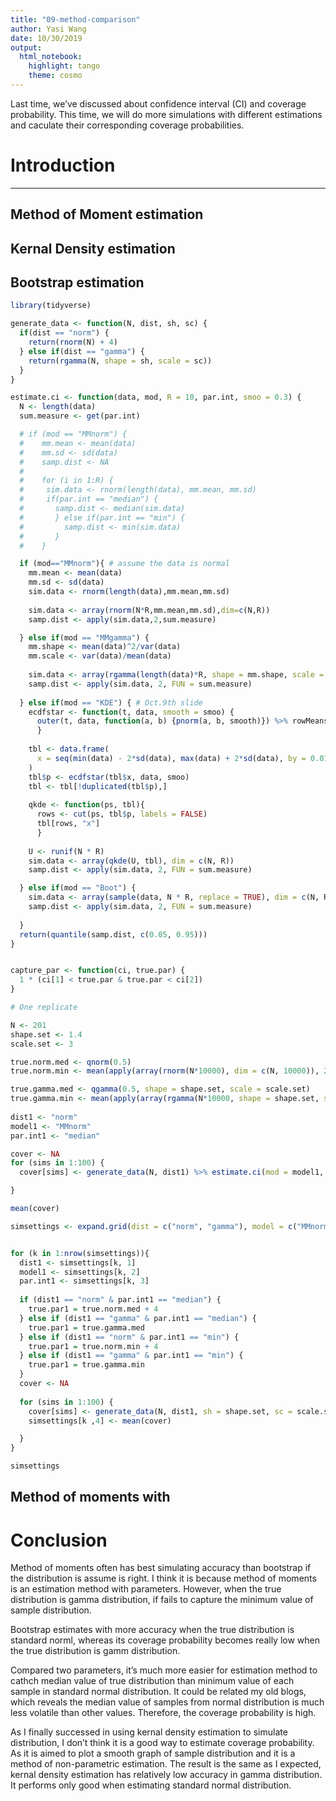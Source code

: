 ```yaml
---
title: "09-method-comparison"
author: Yasi Wang
date: 10/30/2019
output: 
  html_notebook: 
    highlight: tango
    theme: cosmo
---
```


Last time, we've discussed about confidence interval (CI) and coverage probability. This time, we will do more simulations with different estimations and caculate their corresponding coverage probabilities.

# Introduction
***

## Method of Moment estimation


## Kernal Density estimation

## Bootstrap estimation

```r
library(tidyverse)
```


```r
generate_data <- function(N, dist, sh, sc) {
  if(dist == "norm") {
    return(rnorm(N) + 4)
  } else if(dist == "gamma") {
    return(rgamma(N, shape = sh, scale = sc))
  }
}
```


```r
estimate.ci <- function(data, mod, R = 10, par.int, smoo = 0.3) {
  N <- length(data)
  sum.measure <- get(par.int)

  # if (mod == "MMnorm") {
  #    mm.mean <- mean(data)
  #    mm.sd <- sd(data)
  #    samp.dist <- NA
  #    
  #    for (i in 1:R) {
  #     sim.data <- rnorm(length(data), mm.mean, mm.sd)
  #     if(par.int == "median") {
  #       samp.dist <- median(sim.data)
  #       } else if(par.int == "min") {
  #         samp.dist <- min(sim.data)
  #       }
  #    }

  if (mod=="MMnorm"){ # assume the data is normal
    mm.mean <- mean(data)
    mm.sd <- sd(data)
    sim.data <- rnorm(length(data),mm.mean,mm.sd)
    
    sim.data <- array(rnorm(N*R,mm.mean,mm.sd),dim=c(N,R))
    samp.dist <- apply(sim.data,2,sum.measure)

  } else if(mod == "MMgamma") {
    mm.shape <- mean(data)^2/var(data)
    mm.scale <- var(data)/mean(data)
    
    sim.data <- array(rgamma(length(data)*R, shape = mm.shape, scale = mm.scale), dim = c(N, R))
    samp.dist <- apply(sim.data, 2, FUN = sum.measure)
    
  } else if(mod == "KDE") { # Oct.9th slide
    ecdfstar <- function(t, data, smooth = smoo) {
      outer(t, data, function(a, b) {pnorm(a, b, smooth)}) %>% rowMeans
      }
    
    tbl <- data.frame(
      x = seq(min(data) - 2*sd(data), max(data) + 2*sd(data), by = 0.01)
    )
    tbl$p <- ecdfstar(tbl$x, data, smoo)
    tbl <- tbl[!duplicated(tbl$p),]
    
    qkde <- function(ps, tbl){
      rows <- cut(ps, tbl$p, labels = FALSE)
      tbl[rows, "x"]
      }
    
    U <- runif(N * R)
    sim.data <- array(qkde(U, tbl), dim = c(N, R))
    samp.dist <- apply(sim.data, 2, FUN = sum.measure)

  } else if(mod == "Boot") {
    sim.data <- array(sample(data, N * R, replace = TRUE), dim = c(N, R))
    samp.dist <- apply(sim.data, 2, FUN = sum.measure)
    
  }
  return(quantile(samp.dist, c(0.05, 0.95)))
}


capture_par <- function(ci, true.par) {
  1 * (ci[1] < true.par & true.par < ci[2])
}

```


```r
# One replicate

N <- 201
shape.set <- 1.4
scale.set <- 3

true.norm.med <- qnorm(0.5)
true.norm.min <- mean(apply(array(rnorm(N*10000), dim = c(N, 10000)), 2, min))

true.gamma.med <- qgamma(0.5, shape = shape.set, scale = scale.set) 
true.gamma.min <- mean(apply(array(rgamma(N*10000, shape = shape.set, scale = scale.set), dim = c(N, 10000)), 2, min))
  
dist1 <- "norm"
model1 <- "MMnorm"
par.int1 <- "median"

cover <- NA
for (sims in 1:100) {
  cover[sims] <- generate_data(N, dist1) %>% estimate.ci(mod = model1, par.int = par.int1, R = 1000) %>% capture_par(true.par = true.norm.med + 4)

}

mean(cover)
```




```r
simsettings <- expand.grid(dist = c("norm", "gamma"), model = c("MMnorm", "MMgamma", "KDE", "Boot"), par.int = c("median", "min"), cov.prob =NA, stringsAsFactors = FALSE, KEEP.OUT.ATTRS = FALSE)


for (k in 1:nrow(simsettings)){
  dist1 <- simsettings[k, 1]
  model1 <- simsettings[k, 2]
  par.int1 <- simsettings[k, 3]
  
  if (dist1 == "norm" & par.int1 == "median") {
    true.par1 = true.norm.med + 4
  } else if (dist1 == "gamma" & par.int1 == "median") {
    true.par1 = true.gamma.med
  } else if (dist1 == "norm" & par.int1 == "min") {
    true.par1 = true.norm.min + 4
  } else if (dist1 == "gamma" & par.int1 == "min") {
    true.par1 = true.gamma.min
  }
  cover <- NA
  
  for (sims in 1:100) {
    cover[sims] <- generate_data(N, dist1, sh = shape.set, sc = scale.set) %>% estimate.ci(mod = model1, par.int = par.int1, R = 1000) %>% capture_par(true.par = true.par1)
    simsettings[k ,4] <- mean(cover)

  }
}
```


```r
simsettings
```



## Method of moments with 


# Conclusion

Method of moments often has best simulating accuracy than bootstrap if the distribution is assume is right. I think it is because method of moments is an estimation method with parameters. However, when the true distribution is gamma distribution, if fails to capture the minimum value of sample distribution.

Bootstrap estimates with more accuracy when the true distribution is standard norml, whereas its coverage probability becomes really low when the true distribution is gamm distribution.

Compared two parameters, it's much more easier for estimation method to cathch median value of true distribution than minimum value of each sample in standard normal distribution. It could be related my old blogs, which reveals the median value of samples from normal distribution is much less volatile than other values. Therefore, the coverage probability is high.

As I finally successed in using kernal density estimation to simulate distribution, I don't think it is a good way to estimate coverage probability. As it is aimed to plot a smooth graph of sample distribution and it is a method of non-parametric estimation. The result is the same as I expected, kernal density estimation has relatively low accuracy in gamma distribution. It performs only good when estimating standard normal distribution.
